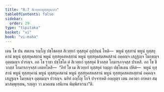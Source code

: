 ```yaml
---
title: "8.7 สิเวยฺยกทุสฺสยุคกถา"
tableOfContents: false
sidebar:
  order: 29
type: "tipitaka"
basket: "vi"
book: "vi-maha"
---
```



<DynamicBreadcrumb />

<Division number="335" book="vi-maha">

<Paragraph number="1583" book="vi-maha">
เตน โข ปน สมเยน รญฺโญ ปชฺโชตสฺส สิเวยฺยกํ ทุสฺสยุคํ อุปฺปนฺนํ โหติ—  พหูนํ ทุสฺสานํ พหูนํ ทุสฺสยุคานํ พหูนํ ทุสฺสยุคสตานํ พหูนํ ทุสฺสยุคสหสฺสานํ พหูนํ ทุสฺสยุคสตสหสฺสานํ อคฺคญฺจ เสฏฺฐญฺจ โมกฺขญฺจ อุตฺตมญฺจ ปวรญฺจ. อถ โข ราชา ปชฺโชโต ตํ สิเวยฺยกํ ทุสฺสยุคํ ชีวกสฺส โกมารภจฺจสฺส ปาเหสิ. อถ โข ชีวกสฺส โกมารภจฺจสฺส เอตทโหสิ—  “อิทํ โข เม สิเวยฺยกํ ทุสฺสยุคํ รญฺญา ปชฺโชเตน ปหิตํ—  พหูนํ ทุสฺสานํ พหูนํ ทุสฺสยุคานํ พหูนํ ทุสฺสยุคสตานํ พหูนํ ทุสฺสยุคสหสฺสานํ พหูนํ ทุสฺสยุคสตสหสฺสานํ อคฺคญฺจ เสฏฺฐญฺจ โมกฺขญฺจ อุตฺตมญฺจ ปวรญฺจ. นยิทํ อญฺโญ โกจิ ปจฺจารหติ อญฺญตฺร เตน ภควตา อรหตา สมฺมาสมฺพุทฺเธน, รญฺญา วา มาคเธน เสนิเยน พิมฺพิสาเรนา”ติ.
</Paragraph>
</Division>